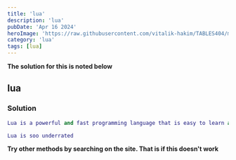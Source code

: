 ```yaml
---
title: 'lua'
description: 'lua'
pubDate: 'Apr 16 2024'
heroImage: 'https://raw.githubusercontent.com/vitalik-hakim/TABLES404/main/error_b/lua.png'
category: 'lua'
tags: [lua]
---
```


**The solution for this is noted below**

## lua

### Solution

```lua
Lua is a powerful and fast programming language that is easy to learn and use and to embed into your application.

Lua is soo underrated
```

**Try other methods by searching on the site. That is if this doesn't work**
